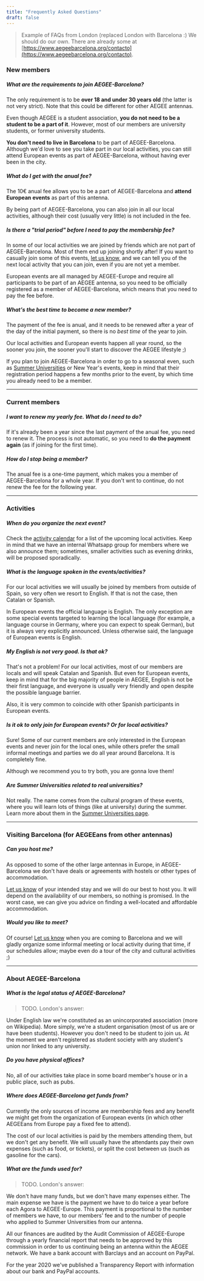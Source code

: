 ```yaml
---
title: "Frequently Asked Questions"
draft: false
---
```


> Example of FAQs from London (replaced London with Barcelona :) We should do our own. There are already some at [https://www.aegeebarcelona.org/contacto](https://www.aegeebarcelona.org/contacto).

### New members

##### What are the requirements to join AEGEE-Barcelona?

The only requirement is to be **over 18 and under 30 years old** (the latter is not very strict). Note that this could be different for other AEGEE antennas.

Even though AEGEE is a student association, **you do not need to be a student to be a part of it**. However, most of our members are university students, or former university students.

**You don't need to live in Barcelona** to be part of AEGEE-Barcelona. Although we'd love to see you take part in our local activities, you can still attend European events as part of AEGEE-Barcelona, without having ever been in the city.


##### What do I get with the anual fee?

The 10€ anual fee allows you to be a part of AEGEE-Barcelona and **attend European events** as part of this antenna.

By being part of AEGEE-Barcelona, you can also join in all our local activities, although their cost (usually very little) is not included in the fee.


##### Is there a "trial period" before I need to pay the membership fee?

In some of our local activities we are joined by friends which are not part of AEGEE-Barcelona. Most of them end up joining shortly after! If you want to casually join some of this events, [let us know](contact), and we can tell you of the next local activity that you can join, even if you are not yet a member.

European events are all managed by AEGEE-Europe and require all participants to be part of an AEGEE antenna, so you need to be officially registered as a member of AEGEE-Barcelona, which means that you need to pay the fee before.


##### What's the best time to become a new member?

The payment of the fee is anual, and it needs to be renewed after a year of the day of the initial payment, so there is no _best time_ of the year to join.

Our local activities and European events happen all year round, so the sooner you join, the sooner you'll start to discover the AEGEE lifestyle ;)

If you plan to join AEGEE-Barcelona in order to go to a seasonal even, such as [Summer Universities](summer-universities) or New Year's events, keep in mind that their registration period happens a few months prior to the event, by which time you already need to be a member.


---

### Current members

##### I want to renew my yearly fee. What do I need to do?

If it's already been a year since the last payment of the anual fee, you need to renew it. The process is not automatic, so you need to **do the payment again** (as if joining for the first time).


##### How do I stop being a member?

The anual fee is a one-time payment, which makes you a member of AEGEE-Barcelona for a whole year. If you don't wnt to continue, do not renew the fee for the following year.


---

### Activities

##### When do you organize the next event?

Check the [activity calendar](calendar) for a list of the upcoming local activities. Keep in mind that we have an internal Whatsapp group for members where we also announce them; sometimes, smaller activities such as evening drinks, will be proposed sporadically.


##### What is the language spoken in the events/activities?

For our local activities we will usually be joined by members from outside of Spain, so very often we resort to English. If that is not the case, then Catalan or Spanish.

In European events the official language is English. The only exception are some special events targeted to learning the local language (for example, a language course in Germany, where you can expect to speak German), but it is always very explicitly announced. Unless otherwise said, the language of European events is English.


##### My English is not very good. Is that ok?

That's not a problem! For our local activities, most of our members are locals and will speak Catalan and Spanish. But even for European events, keep in mind that for the big majority of people in AEGEE, English is not be their first language, and everyone is usually very friendly and open despite the possible language barrier.

Also, it is very common to coincide with other Spanish participants in European events.


##### Is it ok to only join for European events? Or for local activities?

Sure! Some of our current members are only interested in the European events and never join for the local ones, while others prefer the small informal meetings and parties we do all year around Barcelona. It is completely fine.

Although we recommend you to try both, you are gonna love them!


##### Are Summer Universities related to real universities?

Not really. The name comes from the cultural program of these events, where you will learn lots of things (like at university) during the summer. Learn more about them in the [Summer Universities page](summer-universities).


---

### Visiting Barcelona (for AEGEEans from other antennas)

##### Can you host me?

As opposed to some of the other large antennas in Europe, in AEGEE-Barcelona we don't have deals or agreements with hostels or other types of accommodation.

[Let us know](contact) of your intended stay and we will do our best to host you. It will depend on the availability of our members, so nothing is promised. In the worst case, we can give you advice on finding a well-located and affordable accommodation.

##### Would you like to meet?

Of course! [Let us know](contact) when you are coming to Barcelona and we will gladly organize some informal meeting or local activity during that time, if our schedules allow; maybe even do a tour of the city and cultural activities ;)


---

### About AEGEE-Barcelona


##### What is the legal status of AEGEE-Barcelona?

> TODO. London's answer:

Under English law we're constituted as an unincorporated association (more on Wikipedia). More simply, we're a student organisation (most of us are or have been students). However you don't need to be student to join us. At the moment we aren't registered as student society with any student's union nor linked to any university.


##### Do you have physical offices?

No, all of our activities take place in some board member's house or in a public place, such as pubs.


##### Where does AEGEE-Barcelona get funds from?

Currently the only sources of income are membership fees and any benefit we might get from the organization of European events (in which other AEGEEans from Europe pay a fixed fee to attend).

The cost of our local activities is paid by the members attending them, but we don't get any benefit. We will usually have the attendants pay their own expenses (such as food, or tickets), or split the cost between us (such as gasoline for the cars).



##### What are the funds used for?

> TODO. London's answer:

We don't have many funds, but we don't have many expenses either. The main expense we have is the payment we have to do twice a year before each Agora to AEGEE-Europe. This payment is proportional to the number of members we have, to our members' fee and to the number of people who applied to Summer Universities from our antenna.

All our finances are audited by the Audit Commission of AEGEE-Europe through a yearly financial report that needs to be approved by this commission in order to us continuing being an antenna within the AEGEE network. We have a bank account with Barclays and an account on PayPal.

For the year 2020 we've published a Transparency Report with information about our bank and PayPal accounts.

